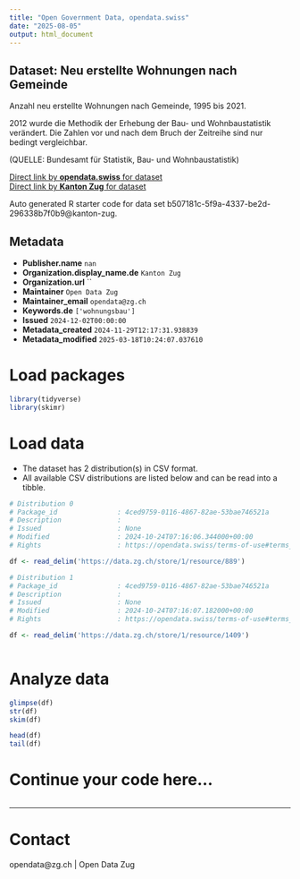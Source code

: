 ```yaml
---
title: "Open Government Data, opendata.swiss"
date: "2025-08-05"
output: html_document
---
```


## Dataset: Neu erstellte Wohnungen nach Gemeinde

Anzahl neu erstellte Wohnungen nach Gemeinde, 1995 bis 2021.

2012 wurde die Methodik der Erhebung der Bau- und Wohnbaustatistik verändert. Die Zahlen vor und nach dem Bruch der Zeitreihe sind nur bedingt vergleichbar.

(QUELLE: Bundesamt für Statistik, Bau- und Wohnbaustatistik)

[Direct link by **opendata.swiss** for dataset](https://opendata.swiss/de/dataset/neu-erstellte-wohnungen-nach-gemeinde)<br>
[Direct link by **Kanton Zug** for dataset](https://www.zg.ch/behoerden/gesundheitsdirektion/statistikfachstelle/themen/09bau-und-wohnungswesen/bautaetigkeit-1)

Auto generated R starter code for data set b507181c-5f9a-4337-be2d-296338b7f0b9@kanton-zug.

## Metadata

- **Publisher.name** `nan`
- **Organization.display_name.de** `Kanton Zug`
- **Organization.url** ``
- **Maintainer** `Open Data Zug`
- **Maintainer_email** `opendata@zg.ch`
- **Keywords.de** `['wohnungsbau']`
- **Issued** `2024-12-02T00:00:00`
- **Metadata_created** `2024-11-29T12:17:31.938839`
- **Metadata_modified** `2025-03-18T10:24:07.037610`


# Load packages

```r

library(tidyverse)
library(skimr)

```

# Load data

-   The dataset has 2 distribution(s) in CSV format.
-   All available CSV distributions are listed below and can be read into a tibble.

```r

# Distribution 0
# Package_id               : 4ced9759-0116-4867-82ae-53bae746521a
# Description              : 
# Issued                   : None
# Modified                 : 2024-10-24T07:16:06.344000+00:00
# Rights                   : https://opendata.swiss/terms-of-use#terms_by

df <- read_delim('https://data.zg.ch/store/1/resource/889')

# Distribution 1
# Package_id               : 4ced9759-0116-4867-82ae-53bae746521a
# Description              : 
# Issued                   : None
# Modified                 : 2024-10-24T07:16:07.182000+00:00
# Rights                   : https://opendata.swiss/terms-of-use#terms_by

df <- read_delim('https://data.zg.ch/store/1/resource/1409')



```

# Analyze data

```r

glimpse(df)
str(df)
skim(df)

head(df)
tail(df)

```

# Continue your code here...

```r

```

------------------------------------------------------------------------

# Contact

opendata@zg.ch | Open Data Zug
